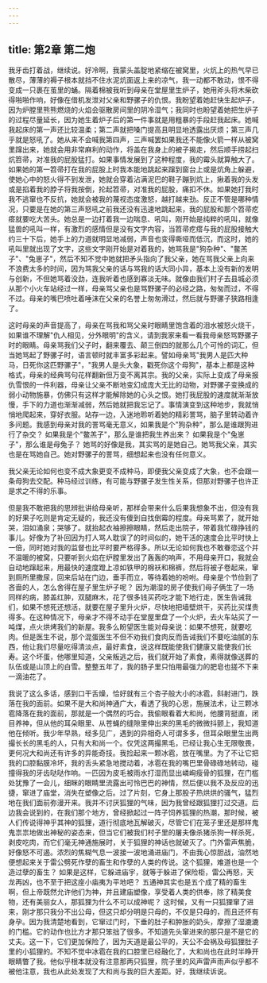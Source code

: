 ```yaml
---
---
---
```

title: 第2章 第二炮
---




我牙齿打着战，继续说。好冷啊，我蒙头盖腚地紧缩在被窝里，火炕上的热气早已散尽，薄薄的褥子根本就挡不住水泥炕面返上来的凉气，我一动都不敢动，恨不得变成一只裹在茧里的蛹。隔着棉被我听到母亲在堂屋里生炉子，她用斧头将木柴砍得啪啪作响，好像在借机发泄对父亲和野骡子的仇恨。我盼望着她赶快生起炉子，因为炉膛里熊熊燃烧的火焰会驱散房间里的阴冷湿气；我同时也盼望着她把生炉子的过程尽量延长，因为她生着炉子后的第一件事就是用粗暴的手段赶我起床。她喊我起床的第一声还比较温柔；第二声就把嗓门提高且明显地透露出厌烦；第三声几乎就是怒吼了。她从来不会喊我第四声，三声喊罢如果我还不能像火箭一样从被窝里蹿出来，她就会用非常麻利的动作，将盖在我身上的被子揭走，然后顺手捞起扫炕笤帚，对准我的屁股猛打。如果事情发展到了这种程度，我的霉头就算触大了。如果她的第一笤帚打在我的屁股上时我本能地跳起来蹿到窗台上或是炕角上躲避，使她心中的怒火得不到发泄，她就会穿着沾满泥巴的鞋子蹦到炕上，揪着我的头发或是掐着我的脖子将我按倒，抡起笤帚，对准我的屁股，痛扣不休。如果她打我时我不逃窜也不反抗，她就会被我的蔑视态度激怒，越打越来劲。反正不管是哪种情况，只要是在她的第三声怒吼之前我还没有迅速地跳起来，我的屁股和那个笤帚疙瘩就要吃大苦头。她总是一边打着我一边喘息、吼叫，刚开始是纯粹的吼叫，就像猛兽的吼叫一样，有激烈的感情但是没有文字内容，当笤帚疙瘩与我的屁股接触大约三十下后，她手上的力道就明显地减弱，声音也变得嘶哑而低沉，而这时，她的吼叫里就出现了文字，这些文字刚开始是对着我的，她骂我是"狗杂种"、"鳖羔子"、"兔崽子"，然后不知不觉中她就把矛头指向了我父亲，她在骂我父亲上向来不浪费太多的时间，因为骂我父亲的话与骂我的话大同小异，基本上没有新的发明与创新，不但她骂着没劲，连我听着也感到寡淡无味。就像由我们村子去县城必须从那个小火车站经过一样，母亲骂父亲也是骂野骡子的必经之路，匆匆而过，不得不过。母亲的嘴巴喷吐着唾沫在父亲的名誉上匆匆滑过，然后就与野骡子狭路相逢了。

这时母亲的声音提高了，母亲在骂我和骂父亲时眼睛里饱含着的泪水被怒火烧干，如果谁不理解"仇人相见，分外眼明"的含义，请到我家来看一看我母亲怒骂野骡子时的眼睛。母亲骂我们父子时，翻来覆去、颠三倒四的就那么几个可怜的词汇，但当她骂起了野骡子时，语言顿时就丰富多彩起来。譬如母亲骂"我男人是匹大种马，日死你这匹野骡子"，"我男人是头大象，戳死你这个母狗"，基本上都是这种格式，母亲的经典骂句花样翻新但万变不离其宗。我的父亲，实际上变成了母亲报仇雪恨的一件利器，母亲让父亲不断地变幻成庞大无比的动物，对野骡子变换成的弱小动物施暴，仿佛只有这样才能解除她的心头之恨。她打我屁股的速度就渐渐放慢，手下的力道也渐渐减弱，然后她就把我忘记了。事情演变到这种地步，我就悄悄地爬起来，穿好衣服。站存一边，入迷地聆听着她的精彩詈骂，脑子里转动着许多问题。我感到母亲对我的詈骂毫无意义，如果我是个"狗杂种"，那么是谁跟狗进行了杂交？ 如果我是个"鳖羔子"，那么是谁把我生养出来？ 如果我是个"兔崽子"，那么谁是母兔子？ 她骂的好像是我，其实骂的是她自己。她骂我父亲，其实也是在骂她自己。她对野骡子的詈骂，细想起来也没有任何意义。

我父亲无论如何也变不成大象更变不成种马，即便我父亲变成了大象，也不会跟一条母狗去交配。种马经过训练，有可能与野骡子发生性关系，但那对野骡子也许正是求之不得的乐事。

但是我不敢把我的思辨批讲给母亲听，那样会带来什么后果我想象不出，但没有我的好果子吃则是肯定无疑的，我还没有傻到自找倒霉的程度。母亲骂累了，就开始哭，泪如涌泉；哭够了。就抬起衣袖擦擦眼睛，然后走出院子，带着我忙碌挣钱的事儿。好像为了补回因为打人骂人耽误了的时间似的，她干活的速度会比平时快上一倍，同时她对我的监督也比平时要严格得多。所以无论如何我也不敢眷恋这个并不温暖的被窝，只要听到火焰在炉膛里发出了轰轰的响声，不用母亲开口，我就会自动地蹿起来，用最快的速度蹬上凉如铁甲的棉袄和棉裤，然后将被子卷起来，窜到厕所里撒尿，回来后站在门边，垂手而立，等待着她的吩咐。母亲是个节俭到了吝啬的人，怎么舍得在屋子里生炉子呢？ 因为潮湿的房子使我们母子俩生了一场同样的病，膝盖红肿，双腿麻木，花了很多钱买药吃才能下地行走，医生告诫我们，如果不想死还想活，就要在屋子里升火炉，尽快地把墙壁烘干，买药比买煤贵得多。在这种情况下，母亲才不得不动手在堂屋里盘了一个火炉，去火车站买了一吨煤，点火烘烤我们的新屋。我多么盼望医生能对母亲说：如果不想死，就要吃肉。但是医生不说，那个混蛋医生不但不劝我们食肉反而告诫我们不要吃油腻的东西，他让我们尽量吃得清淡点，最好素食，说这样既能使我们健康又能使我们长寿。这个坏蛋，他哪里知道，父亲叛逃之后，我们就开始了素食，素得就像送葬的队伍或是山顶上的白雪。整整五年了，我的肠子里只怕用最强力的肥皂也搓不下来一滴油花了。

我说了这么多话，感到口干舌燥，恰好就有三个杏子般大小的冰雹，斜射进门，跌落在我的面前。如果不是大和尚神通广大，看透了我的心思，施展法术，让三颗冰雹降落在我的面前，那就是一个偶然的巧合。我偷眼看着大和尚，他腰背挺直，闭目养神，但从他的耳朵眼里、从苍蝇的缝隙里伸出来的黑毛的微微抖颤上，我知道他在倾听。我少年早熟，经多见广，遇到的异相奇人可谓多多，但耳朵眼里生出两撮长长的黑毛的人，只有大和尚一个。仅凭这两撮黑毛，已经让我心生无限敬畏，更何况大和尚还有许多的异能奇技。我捡起来一颗冰雹，放在嘴里。为了不让它把我的口腔黏膜冷坏，我的舌头紧急地搅动着，冰雹在我的嘴巴里骨碌碌地转动，碰撞得我的牙齿哒哒作响。一匹因为皮毛被雨水打湿而显出嶙峋瘦骨的狐狸，在门槛处犹豫了一会儿，细眯的眼睛里流露出可怜巴巴的神情，然后便以我不及反应的迅捷，窜进了庙堂，消失在塑像之后。过了片刻，它身上那股子热烘烘的骚气，猛烈地在我们面前弥漫开来。我并不讨厌狐狸的气味，因为我曾经跟狐狸打过交道。后边我会说到的，在我们那个地方，曾经掀起过一阵子饲养狐狸的热潮，那时候，被人们传说得神乎其神的狐狸，道行彻底地瓦解破灭，尽管它们在笼子里还是那样鬼鬼祟祟地做出神秘的姿态来，但当它们被我们村子里的屠夫像杀猪杀狗一样杀死，剥皮吃肉，而它们毫无神通施展时，关于狐狸的神话也就破灭了。门外雷声焦脆，好像怒不可遏。浓烈的焦糊气息一波接一波地涌进庙门，不由我心惊胆战，油然地便想起来关于雷公劈死作孽的畜生和作孽的人类的传说。这个狐狸，难道也是一个造过孽的畜生？ 如果是这样，它躲进庙宇，就等于躲进了保险柜，雷公再怒，天龙再凶，也不至于把这座小庙夷为平地吧？ 五通神其实也是五个成了精的畜生啊，但上帝既然允许他们为神，并且建庙塑像，享受着人类的供奉，除了精美食物，还有美丽女人，那狐狸为什么不可以成神呢？ 这时候，又有一只狐狸窜了进来，刚才那只我分不出公母，但这只却分明是只母的，不仅是只母的，而且还怀有身孕。因为我清楚地看到，它窜过门时，下垂的肚子和肿胀的奶头，摩擦了湿漉漉的门槛。它的动作也比方才那只笨拙了很多。不知道先头窜进来的那只是不是它的丈夫。这一下，它们更加保险了，因为天道是最公平的，天公不会祸及母狐狸肚子里的小狐狸的。不知不觉中冰雹在我的口腔里已经融化了，大和尚也在此时半睁开眼睛瞥了我。他似乎根本就没有注意那两只狐狸，院子里的风声雷声雨声似乎都不被他注意，我也从此处发现了大和尚与我的巨大差距。好，我继续诉说。